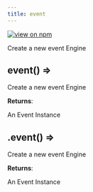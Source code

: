 ```yaml
---
title: event
---
```


[![view on npm](http://img.shields.io/npm/v/@plexusjs/core.svg)](https://www.npmjs.org/package/@plexusjs/core)

Create a new event Engine

<a name='event'></a>

## event() ⇒

<p>Create a new event Engine</p>

**Returns**: <p>An Event Instance</p>

<a name='Plugin+event'></a>

## .event() ⇒

<p>Create a new event Engine</p>

**Returns**: <p>An Event Instance</p>
